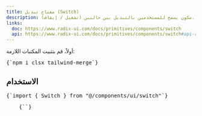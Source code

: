 ```yaml
---
title: مفتاح تبديل (Switch)
description: مكون يسمح للمستخدمين بالتبديل بين حالتين (تشغيل / إيقاف).
links:
  doc: https://www.radix-ui.com/docs/primitives/components/switch
  api: https://www.radix-ui.com/docs/primitives/components/switch#api-reference
---
```


<ComponentPreview name="switch-demo" />

<div className="not-prose px-4 md:px-0">
  <Step>
    <StepItem title="تثبيت المكتبات المطلوبة">
      أولاً، قم بتثبيت المكتبات اللازمة:
      <Pre className="language-bash">{`npm i clsx tailwind-merge`}</Pre>
    </StepItem>
    <StepItem title="إنشاء ملف utils.ts">
      <ComponentUtilsText />
      <ComponentUtils />
    </StepItem>
    <StepItem title="إنشاء مكون Switch">
      <ComponentSource name="switch-demo" />
    </StepItem>
    <StepItem title="قم بتخصيصه ليكون مناسباً لمشروعك" />
  </Step>
</div>

## الاستخدام
<div className="not-prose space-y-4">
  <Pre>{`import { Switch } from "@/components/ui/switch"`}</Pre>
  <Pre>
    {`<Switch
        size="md"
        color="default"
        label="تفعيل الإشعارات"
        tooltip="قم بالتبديل لتفعيل أو إيقاف الإشعارات"
        checked={switches.notifications}
        onCheckedChange={updateSwitch("notifications")}
    />`}
  </Pre>
</div>
